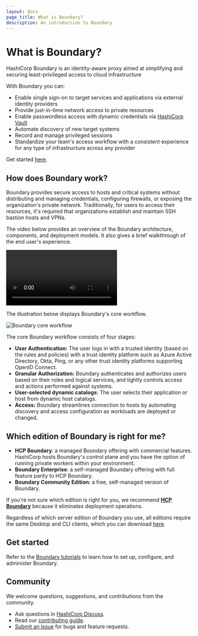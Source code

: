 ```yaml
---
layout: docs
page_title: What is Boundary?
description: An introduction to Boundary
---
```


# What is Boundary?

HashiCorp Boundary is an identity-aware proxy aimed at simplifying and securing least-privileged access to cloud infrastructure

With Boundary you can:
- Enable single sign-on to target services and applications via external identity providers
- Provide just-in-time network access to private resources
- Enable passwordless access with dynamic credentials via [HashiCorp Vault](https://www.vaultproject.io/)
- Automate discovery of new target systems
- Record and manage privileged sessions
- Standardize your team's access workflow with a consistent experience for any type of infrastructure across any provider

Get started [here](/boundary/tutorials).

## How does Boundary work?

Boundary provides secure access to hosts and critical systems without distributing and managing credentials, configuring firewalls, or exposing the organization's private network. Traditionally, for users to access their resources, it's required that organizations establish and maintain SSH bastion hosts and VPNs.

The video below provides an overview of the Boundary architecture, components, and deployment models.
It also gives a brief walkthrough of the end user's experience.

<video controls>
  <source src="https://www.datocms-assets.com/2885/1694719896-how-boundary-works-v3.mp4" type="video/mp4" />
</video>

The illustration below displays Boundary's core workflow.

![Boundary core workflow](/img/boundary-core-workflow.png)

The core Boundary workflow consists of four stages:

- **User Authentication:** The user logs in with a trusted identity (based on the rules and policies) with a trust identity platform such as Azure Active Directory, Okta, Ping, or any other trust identity platforms supporting OpenID Connect.
- **Granular Authorization:** Boundary authenticates and authorizes users based on their roles and logical services, and tightly controls access and actions performed against systems.
- **User-selected dynamic catalogs**: The user selects their application or host from dynamic host catalogs.
- **Access:** Boundary streamlines connection to hosts by automating discovery and access configuration as workloads are deployed or changed.

## Which edition of Boundary is right for me?

- **HCP Boundary**: a managed Boundary offering with commercial features. HashiCorp hosts Boundary's control plane and you have the option of running private workers within your environment.
- **Boundary Enterprise**: a self-managed Boundary offering with full feature parity to HCP Boundary.
- **Boundary Community Edition**: a free, self-managed version of Boundary.


If you're not sure which edition is right for you, we recommend [**HCP Boundary**](https://developer.hashicorp.com/boundary/tutorials/hcp-getting-started) because it eliminates deployment operations.

Regardless of which server edition of Boundary you use, all editions require the same Desktop and CLI clients, which you can download [here](https://developer.hashicorp.com/boundary/downloads).


## Get started

Refer to the [Boundary tutorials](/boundary/tutorials) to learn how to set up, configure, and administer Boundary.

## Community

We welcome questions, suggestions, and contributions from the community.

- Ask questions in [HashiCorp Discuss](https://discuss.hashicorp.com/c/boundary/50).
- Read our [contributing guide](https://github.com/hashicorp/boundary/blob/main/CONTRIBUTING.md).
- [Submit an issue](https://github.com/hashicorp/boundary/issues) for bugs and feature requests.

